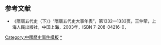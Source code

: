 {{Navbox
|name = 隋朝歷史事件
|title = [[隋朝]]歷史事件
|state = {{{state|autocollapse}}}
|listclass = hlist

|list1 =
* [[尉遲迥之亂]]
* [[隋文帝|楊堅称帝]]
* [[三省六部]]
* [[开皇律]]
* [[唐长安城|营建大兴]]
* [[隋與突厥之戰]]
* [[隋滅陳之戰|隋滅陳统一南北]]
* [[南京市|夷平建康]]
* [[開皇之治]]
* [[隋平李佛子之战]]
* [[隋炀帝|楊廣奪位]]
* [[隋唐大运河|開鑿大運河]]
* [[科举|开创科举制]]
* [[隋與吐谷渾之戰|隋灭吐谷渾]]
* [[隋与高句丽的战争|三征高句丽]]
* [[隋击流求之战|击流求]]
* [[瓦岗军|瓦岗军起义]]
* [[隋末民变]]

|belowstyle = padding: 0px;
|below = {{中國歷史事件|隋朝}}
}}<noinclude>

== 参考文献 ==
* 《隋唐五代史（下）》“隋唐五代史大事年表”，第1332—1333页，王仲荦，上海人民出版社，中国上海，2003年，ISBN 7-208-04216-0，{{zh-hans icon}}

[[Category:中國歷史事件模板]]
[[Category:隋朝歷史事件|*]]
[[Category:隋朝模板| ]]
</noinclude>